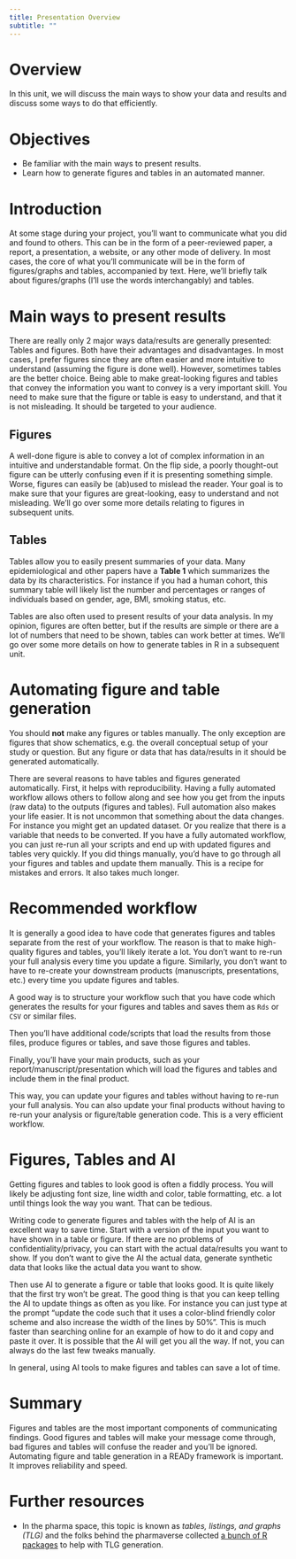 ```yaml
---
title: Presentation Overview
subtitle: ""
---
```


# Overview

In this unit, we will discuss the main ways to show your data and results and discuss some ways to do that efficiently.


# Objectives

-   Be familiar with the main ways to present results.
-   Learn how to generate figures and tables in an automated manner.



# Introduction

At some stage during your project, you'll want to communicate what you did and found to others. This can be in the form of a peer-reviewed paper, a report, a presentation, a website, or any other mode of delivery. In most cases, the core of what you'll communicate will be in the form of figures/graphs and tables, accompanied by text. Here, we'll briefly talk about figures/graphs (I'll use the words interchangably) and tables.



# Main ways to present results

There are really only 2 major ways data/results are generally presented: Tables and figures. Both have their advantages and disadvantages. In most cases, I prefer figures since they are often easier and more intuitive to understand (assuming the figure is done well). However, sometimes tables are the better choice. Being able to make great-looking figures and tables that convey the information you want to convey is a very important skill. You need to make sure that the figure or table is easy to understand, and that it is not misleading. It should be targeted to your audience.

## Figures

A well-done figure is able to convey a lot of complex information in an intuitive and understandable format. On the flip side, a poorly thought-out figure can be utterly confusing even if it is presenting something simple. Worse, figures can easily be (ab)used to mislead the reader. Your goal is to make sure that your figures are great-looking, easy to understand and not misleading. We'll go over some more details relating to figures in subsequent units.

## Tables

Tables allow you to easily present summaries of your data. Many epidemiological and other papers have a **Table 1** which summarizes the data by its characteristics. For instance if you had a human cohort, this summary table will likely list the number and percentages or ranges of individuals based on gender, age, BMI, smoking status, etc.

Tables are also often used to present results of your data analysis. In my opinion, figures are often better, but if the results are simple or there are a lot of numbers that need to be shown, tables can work better at times. We'll go over some more details on how to generate tables in R in a subsequent unit.

# Automating figure and table generation

You should **not** make any figures or tables manually. The only exception are figures that show schematics, e.g. the overall conceptual setup of your study or question. But any figure or data that has data/results in it should be generated automatically.

There are several reasons to have tables and figures generated automatically. First, it helps with reproducibility. Having a fully automated workflow allows others to follow along and see how you get from the inputs (raw data) to the outputs (figures and tables). Full automation also makes your life easier. It is not uncommon that something about the data changes. For instance you might get an updated dataset. Or you realize that there is a variable that needs to be converted. If you have a fully automated workflow, you can just re-run all your scripts and end up with updated figures and tables very quickly. If you did things manually, you'd have to go through all your figures and tables and update them manually. This is a recipe for mistakes and errors. It also takes much longer.

# Recommended workflow

It is generally a good idea to have code that generates figures and tables separate from the rest of your workflow. The reason is that to make high-quality figures and tables, you'll likely iterate a lot. You don't want to re-run your full analysis every time you update a figure. Similarly, you don't want to have to re-create your downstream products (manuscripts, presentations, etc.) every time you update figures and tables.

A good way is to structure your workflow such that you have code which generates the results for your figures and tables and saves them as `Rds` or `CSV` or similar files.

Then you'll have additional code/scripts that load the results from those files, produce figures or tables, and save those figures and tables.

Finally, you'll have your main products, such as your report/manuscript/presentation which will load the figures and tables and include them in the final product.

This way, you can update your figures and tables without having to re-run your full analysis. You can also update your final products without having to re-run your analysis or figure/table generation code. This is a very efficient workflow.

# Figures, Tables and AI

Getting figures and tables to look good is often a fiddly process. You will likely be adjusting font size, line width and color, table formatting, etc. a lot until things look the way you want. That can be tedious.

Writing code to generate figures and tables with the help of AI is an excellent way to save time. Start with a version of the input you want to have shown in a table or figure. If there are no problems of confidentiality/privacy, you can start with the actual data/results you want to show. If you don't want to give the AI the actual data, generate synthetic data that looks like the actual data you want to show.

Then use AI to generate a figure or table that looks good. It is quite likely that the first try won't be great. The good thing is that you can keep telling the AI to update things as often as you like. For instance you can just type at the prompt "update the code such that it uses a color-blind friendly color scheme and also increase the width of the lines by 50%". This is much faster than searching online for an example of how to do it and copy and paste it over. It is possible that the AI will get you all the way. If not, you can always do the last few tweaks manually.

In general, using AI tools to make figures and tables can save a lot of time.


# Summary

Figures and tables are the most important components of communicating findings. Good figures and tables will make your message come through, bad figures and tables will confuse the reader and you'll be ignored. Automating figure and table generation in a READy framework is important. It improves reliability and speed.


# Further resources

* In the pharma space, this topic is known as _tables, listings, and graphs (TLG)_ and the folks behind the pharmaverse collected [a bunch of R packages](https://pharmaverse.org/e2eclinical/tlg/) to help with TLG generation.


